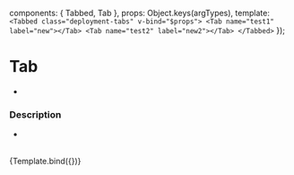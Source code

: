 
<Meta 
  title="Components/Tab"
  component={Tabbed}
/>

  components: { Tabbed, Tab },
  props:      Object.keys(argTypes),
  template:   `
      <Tabbed class="deployment-tabs" v-bind="$props">
        <Tab name="test1" label="new"></Tab>
        <Tab name="test2" label="new2"></Tab>
      </Tabbed>
    `
});


# Tab

-

### Description
- 
<br/>

<Canvas>
  <Story
    name="Tab"
    args={{
      label: 'new',
      name: 'test',
    }}>
    {Template.bind({})}
  </Story>
</Canvas>


